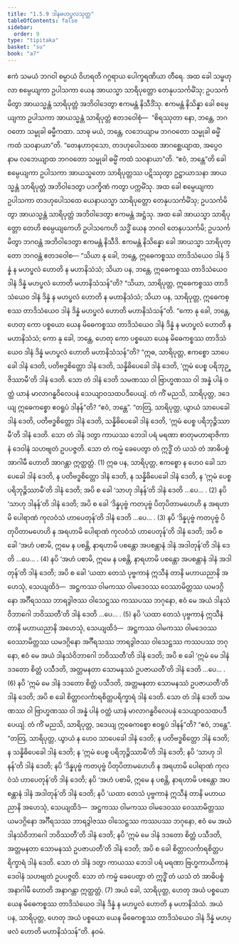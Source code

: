 ```yaml
---
title: "1.5.9 ဒါနမဟပ္ဖလသုတ္တ"
tableOfContents: false
sidebar:
  order: 9
type: "tipitaka"
basket: "su"
book: "a7"
---
```



<DynamicBreadcrumb />

<Division number="52" book="a7" e="ch" v="16" p="441">

<Paragraph number="296" book="a7">
ဧကံ သမယံ ဘဂဝါ စမ္ပာယံ ဝိဟရတိ ဂဂ္ဂရာယ ပေါက္ခရဏိယာ တီရေ. အထ ခေါ သမ္ဗဟုလာ စမ္ပေယျကာ ဥပါသကာ ယေန အာယသ္မာ သာရိပုတ္တော တေနုပသင်္ကမိံသု; ဥပသင်္ကမိတွာ အာယသ္မန္တံ သာရိပုတ္တံ အဘိဝါဒေတွာ ဧကမန္တံ နိသီဒိံသု. ဧကမန္တံ နိသိန္နာ ခေါ စမ္ပေယျကာ ဥပါသကာ အာယသ္မန္တံ သာရိပုတ္တံ ဧတဒဝေါစုံ—  “စိရဿုတာ နော, ဘန္တေ, ဘဂဝတော သမ္မုခါ ဓမ္မီကထာ. သာဓု မယံ, ဘန္တေ, လဘေယျာမ ဘဂဝတော သမ္မုခါ ဓမ္မိံ ကထံ သဝနာယာ”တိ. “တေနဟာဝုသော, တဒဟုပေါသထေ အာဂစ္ဆေယျာထ, အပ္ပေဝ နာမ လဘေယျာထ ဘဂဝတော သမ္မုခါ ဓမ္မိံ ကထံ သဝနာယာ”တိ. “ဧဝံ, ဘန္တေ”တိ ခေါ စမ္ပေယျကာ ဥပါသကာ အာယသ္မတော သာရိပုတ္တဿ ပဋိဿုတွာ ဥဋ္ဌာယာသနာ အာယသ္မန္တံ သာရိပုတ္တံ အဘိဝါဒေတွာ ပဒက္ခိဏံ ကတွာ ပက္ကမိံသု.
</Paragraph>

<Paragraph number="297" book="a7">
အထ ခေါ စမ္ပေယျကာ ဥပါသကာ တဒဟုပေါသထေ ယေနာယသ္မာ သာရိပုတ္တော တေနုပသင်္ကမိံသု; ဥပသင်္ကမိတွာ အာယသ္မန္တံ သာရိပုတ္တံ အဘိဝါဒေတွာ ဧကမန္တံ အဋ္ဌံသု. အထ ခေါ အာယသ္မာ သာရိပုတ္တော တေဟိ စမ္ပေယျကေဟိ ဥပါသကေဟိ သဒ္ဓိံ ယေန ဘဂဝါ တေနုပသင်္ကမိ; ဥပသင်္ကမိတွာ ဘဂဝန္တံ အဘိဝါဒေတွာ ဧကမန္တံ နိသီဒိ. ဧကမန္တံ နိသိန္နော ခေါ အာယသ္မာ သာရိပုတ္တော ဘဂဝန္တံ ဧတဒဝေါစ—
</Paragraph>

<Paragraph number="298" book="a7">
“သိယာ နု ခေါ, ဘန္တေ, ဣဓေကစ္စဿ တာဒိသံယေဝ ဒါနံ ဒိန္နံ န မဟပ္ဖလံ ဟောတိ န မဟာနိသံသံ; သိယာ ပန, ဘန္တေ, ဣဓေကစ္စဿ တာဒိသံယေဝ ဒါနံ ဒိန္နံ မဟပ္ဖလံ ဟောတိ မဟာနိသံသန်”တိ? “သိယာ, သာရိပုတ္တ, ဣဓေကစ္စဿ တာဒိသံယေဝ ဒါနံ ဒိန္နံ န မဟပ္ဖလံ ဟောတိ န မဟာနိသံသံ; သိယာ ပန, သာရိပုတ္တ, ဣဓေကစ္စဿ တာဒိသံယေဝ ဒါနံ ဒိန္နံ မဟပ္ဖလံ ဟောတိ မဟာနိသံသန်”တိ. “ကော နု ခေါ, ဘန္တေ, ဟေတု ကော ပစ္စယော ယေန မိဓေကစ္စဿ တာဒိသံယေဝ ဒါနံ ဒိန္နံ န မဟပ္ဖလံ ဟောတိ န မဟာနိသံသံ; ကော နု ခေါ, ဘန္တေ, ဟေတု ကော ပစ္စယော ယေန မိဓေကစ္စဿ တာဒိသံယေဝ ဒါနံ ဒိန္နံ မဟပ္ဖလံ ဟောတိ မဟာနိသံသန်”တိ?
</Paragraph>

<Paragraph number="299" book="a7">
“ဣဓ, သာရိပုတ္တ, ဧကစ္စော သာပေခေါ ဒါနံ ဒေတိ, ပတိဗဒ္ဓစိတ္တော ဒါနံ ဒေတိ, သန္နိဓိပေခေါ ဒါနံ ဒေတိ, ‘ဣမံ ပေစ္စ ပရိဘုဉ္ဇိဿာမီ’တိ ဒါနံ ဒေတိ. သော တံ ဒါနံ ဒေတိ သမဏဿ ဝါ ဗြာဟ္မဏဿ ဝါ အန္နံ ပါနံ ဝတ္ထံ ယာနံ မာလာဂန္ဓဝိလေပနံ သေယျာဝသထပဒီပေယျံ. တံ ကိံ မညသိ, သာရိပုတ္တ, ဒဒေယျ ဣဓေကစ္စော ဧဝရူပံ ဒါနန်”တိ? “ဧဝံ, ဘန္တေ”.
</Paragraph>

<Paragraph number="300" book="a7">
“တတြ, သာရိပုတ္တ, ယွာယံ သာပေခေါ ဒါနံ ဒေတိ, ပတိဗဒ္ဓစိတ္တော ဒါနံ ဒေတိ, သန္နိဓိပေခေါ ဒါနံ ဒေတိ, ‘ဣမံ ပေစ္စ ပရိဘုဉ္ဇိဿာမီ’တိ ဒါနံ ဒေတိ. သော တံ ဒါနံ ဒတွာ ကာယဿ ဘေဒါ ပရံ မရဏာ စာတုမဟာရာဇိကာနံ ဒေဝါနံ သဟဗျတံ ဥပပဇ္ဇတိ. သော တံ ကမ္မံ ခေပေတွာ တံ ဣဒ္ဓိံ တံ ယသံ တံ အာဓိပစ္စံ အာဂါမီ ဟောတိ အာဂန္တာ ဣတ္ထတ္တံ. (1)
</Paragraph>

<Paragraph number="301" book="a7">
ဣဓ ပန, သာရိပုတ္တ, ဧကစ္စော န ဟေဝ ခေါ သာပေခေါ ဒါနံ ဒေတိ, န ပတိဗဒ္ဓစိတ္တော ဒါနံ ဒေတိ, န သန္နိဓိပေခေါ ဒါနံ ဒေတိ, န ‘ဣမံ ပေစ္စ ပရိဘုဉ္ဇိဿာမီ’တိ ဒါနံ ဒေတိ; အပိ စ ခေါ ‘သာဟု ဒါနန်’တိ ဒါနံ ဒေတိ …ပေ… . (2)
</Paragraph>

<Paragraph number="302" book="a7">
နပိ ‘သာဟု ဒါနန်’တိ ဒါနံ ဒေတိ; အပိ စ ခေါ ‘ဒိန္နပုဗ္ဗံ ကတပုဗ္ဗံ ပိတုပိတာမဟေဟိ န အရဟာမိ ပေါရာဏံ ကုလဝံသံ ဟာပေတုန်’တိ ဒါနံ ဒေတိ …ပေ… . (3)
</Paragraph>

<Paragraph number="303" book="a7">
နပိ ‘ဒိန္နပုဗ္ဗံ ကတပုဗ္ဗံ ပိတုပိတာမဟေဟိ န အရဟာမိ ပေါရာဏံ ကုလဝံသံ ဟာပေတုန်’တိ ဒါနံ ဒေတိ; အပိ စ ခေါ ‘အဟံ ပစာမိ, ဣမေ န ပစန္တိ, နာရဟာမိ ပစန္တော အပစန္တာနံ ဒါနံ အဒါတုန်’တိ ဒါနံ ဒေတိ …ပေ… . (4)
</Paragraph>

<Paragraph number="304" book="a7">
နပိ ‘အဟံ ပစာမိ, ဣမေ န ပစန္တိ, နာရဟာမိ ပစန္တော အပစန္တာနံ ဒါနံ အဒါတုန်’တိ ဒါနံ ဒေတိ; အပိ စ ခေါ ‘ယထာ တေသံ ပုဗ္ဗကာနံ ဣသီနံ တာနိ မဟာယညာနိ အဟေသုံ, သေယျထိဒံ—  အဋ္ဌကဿ ဝါမကဿ ဝါမဒေဝဿ ဝေဿာမိတ္တဿ ယမဒဂ္ဂိနော အင်္ဂီရသဿ ဘာရဒွါဇဿ ဝါသေဋ္ဌဿ ကဿပဿ ဘဂုနော, ဧဝံ မေ အယံ ဒါနသံဝိဘာဂေါ ဘဝိဿတီ’တိ ဒါနံ ဒေတိ …ပေ… . (5)
</Paragraph>

<Paragraph number="305" book="a7">
နပိ ‘ယထာ တေသံ ပုဗ္ဗကာနံ ဣသီနံ တာနိ မဟာယညာနိ အဟေသုံ, သေယျထိဒံ—  အဋ္ဌကဿ ဝါမကဿ ဝါမဒေဝဿ ဝေဿာမိတ္တဿ ယမဒဂ္ဂိနော အင်္ဂီရသဿ ဘာရဒွါဇဿ ဝါသေဋ္ဌဿ ကဿပဿ ဘဂုနော, ဧဝံ မေ အယံ ဒါနသံဝိဘာဂေါ ဘဝိဿတီ’တိ ဒါနံ ဒေတိ; အပိ စ ခေါ ‘ဣမံ မေ ဒါနံ ဒဒတော စိတ္တံ ပသီဒတိ, အတ္တမနတာ သောမနဿံ ဥပဇာယတီ’တိ ဒါနံ ဒေတိ …ပေ… . (6)
</Paragraph>

<Paragraph number="306" book="a7">
နပိ ‘ဣမံ မေ ဒါနံ ဒဒတော စိတ္တံ ပသီဒတိ, အတ္တမနတာ သောမနဿံ ဥပဇာယတီ’တိ ဒါနံ ဒေတိ; အပိ စ ခေါ စိတ္တာလင်္ကာရစိတ္တပရိက္ခာရံ ဒါနံ ဒေတိ. သော တံ ဒါနံ ဒေတိ သမဏဿ ဝါ ဗြာဟ္မဏဿ ဝါ အန္နံ ပါနံ ဝတ္ထံ ယာနံ မာလာဂန္ဓဝိလေပနံ သေယျာဝသထပဒီပေယျံ. တံ ကိံ မညသိ, သာရိပုတ္တ, ဒဒေယျ ဣဓေကစ္စော ဧဝရူပံ ဒါနန်”တိ? “ဧဝံ, ဘန္တေ”.
</Paragraph>

<Paragraph number="307" book="a7">
“တတြ, သာရိပုတ္တ, ယွာယံ န ဟေဝ သာပေခေါ ဒါနံ ဒေတိ; န ပတိဗဒ္ဓစိတ္တော ဒါနံ ဒေတိ; န သန္နိဓိပေခေါ ဒါနံ ဒေတိ; န ‘ဣမံ ပေစ္စ ပရိဘုဉ္ဇိဿာမီ’တိ ဒါနံ ဒေတိ; နပိ ‘သာဟု ဒါနန်’တိ ဒါနံ ဒေတိ; နပိ ‘ဒိန္နပုဗ္ဗံ ကတပုဗ္ဗံ ပိတုပိတာမဟေဟိ န အရဟာမိ ပေါရာဏံ ကုလဝံသံ ဟာပေတုန်’တိ ဒါနံ ဒေတိ; နပိ ‘အဟံ ပစာမိ, ဣမေ န ပစန္တိ, နာရဟာမိ ပစန္တော အပစန္တာနံ ဒါနံ အဒါတုန်’တိ ဒါနံ ဒေတိ; နပိ ‘ယထာ တေသံ ပုဗ္ဗကာနံ ဣသီနံ တာနိ မဟာယညာနိ အဟေသုံ, သေယျထိဒံ—  အဋ္ဌကဿ ဝါမကဿ ဝါမဒေဝဿ ဝေဿာမိတ္တဿ ယမဒဂ္ဂိနော အင်္ဂီရသဿ ဘာရဒွါဇဿ ဝါသေဋ္ဌဿ ကဿပဿ ဘဂုနော, ဧဝံ မေ အယံ ဒါနသံဝိဘာဂေါ ဘဝိဿတီ’တိ ဒါနံ ဒေတိ; နပိ ‘ဣမံ မေ ဒါနံ ဒဒတော စိတ္တံ ပသီဒတိ, အတ္တမနတာ သောမနဿံ ဥပဇာယတီ’တိ ဒါနံ ဒေတိ; အပိ စ ခေါ စိတ္တာလင်္ကာရစိတ္တပရိက္ခာရံ ဒါနံ ဒေတိ. သော တံ ဒါနံ ဒတွာ ကာယဿ ဘေဒါ ပရံ မရဏာ ဗြဟ္မကာယိကာနံ ဒေဝါနံ သဟဗျတံ ဥပပဇ္ဇတိ. သော တံ ကမ္မံ ခေပေတွာ တံ ဣဒ္ဓိံ တံ ယသံ တံ အာဓိပစ္စံ အနာဂါမီ ဟောတိ အနာဂန္တာ ဣတ္ထတ္တံ. (7)
</Paragraph>

<Paragraph number="308" book="a7">
အယံ ခေါ, သာရိပုတ္တ, ဟေတု အယံ ပစ္စယော ယေန မိဓေကစ္စဿ တာဒိသံယေဝ ဒါနံ ဒိန္နံ န မဟပ္ဖလံ ဟောတိ န မဟာနိသံသံ. အယံ ပန, သာရိပုတ္တ, ဟေတု အယံ ပစ္စယော ယေန မိဓေကစ္စဿ တာဒိသံယေဝ ဒါနံ ဒိန္နံ မဟပ္ဖလံ ဟောတိ မဟာနိသံသန်”တိ.

</Paragraph>
</Division>

<Paragraph number="309" type="center" book="a7">
နဝမံ.
</Paragraph>